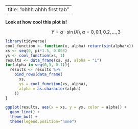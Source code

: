 <!--

---
title: "index"
author: "Becky Moody"
date: "10/21/2020"
output: html_document
---

```r
knitr::opts_chunk$set(echo = TRUE)
```

## R Markdown

This is an R Markdown document. Markdown is a simple formatting syntax for authoring HTML, PDF, and MS Word documents. For more details on using R Markdown see <http://rmarkdown.rstudio.com>.

When you click the **Knit** button a document will be generated that includes both content as well as the output of any embedded R code chunks within the document. You can embed an R code chunk like this:

```r
summary(cars)
```

## Including Plots

You can also embed plots, for example:

```r
plot(pressure)
```

Note that the `echo = FALSE` parameter was added to the code chunk to prevent printing of the R code that generated the plot.
!---> 

---
title: "ohhh ahhh first tab"
---

__Look at how cool this plot is!__

$$Y = \alpha \cdot \sin(X), \alpha = 0,0.1,0.2,...,3$$


```r
library(tidyverse)
cool_function <- function(x, alpha) return(sin(alpha*x))
xs <- seq(0, pi*1.5, 0.005)
ys <- cool_function(xs, 1)
results <- data_frame(xs, ys, alpha = "1")
for(alpha in seq(0,3, 0.1)){
  results <- results %>% 
    bind_rows(data_frame(
      xs, 
      ys = cool_function(xs, alpha),
      alpha = as.character(alpha)
    ))
}

ggplot(results, aes(x = xs, y = ys, color = alpha)) + 
  geom_line() + 
  theme_bw() + 
  theme(legend.position="none")
```
